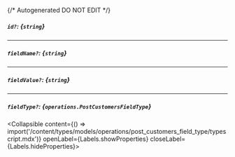 {/* Autogenerated DO NOT EDIT  */}

##### `id?`: *{`string`}*

---
##### `fieldName?`: *{`string`}*

---
##### `fieldValue?`: *{`string`}*

---
##### `fieldType?`: *{`operations.PostCustomersFieldType`}*
<Collapsible content={() => import('/content/types/models/operations/post_customers_field_type/typescript.mdx')} openLabel={Labels.showProperties} closeLabel={Labels.hideProperties}>
</Collapsible>


